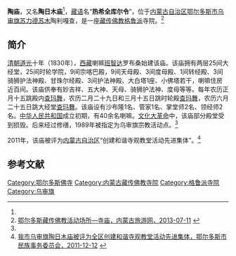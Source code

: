 {{otheruses|subject=[[内蒙古自治区|内蒙古自治区]][[鄂尔多斯市|鄂尔多斯市]][[乌审旗|乌审旗]]的一座藏传佛教寺庙|other=镇名|陶庙镇}}
{{Infobox Tibetan Buddhist monastery
|name =陶庙
|image = 
|image size = 250px
|alt = 
|caption = 
|t=
|w=
|to = 
|ipa={{IPA|}}
|z=
|thdl=
|e=
|tc=陶廟
|s=陶庙
|p=
|m=
|k=
|pushpin_map = 
|latd =  | latm =  | lats =  | latNS = 
|longd=  | longm= | longs =| longEW = 
|iso_region = 
|map_caption = 
|mapsize = 
|location_country = 中国
|location = {{CHN}}[[内蒙古自治区|内蒙古自治区]][[鄂尔多斯市|鄂尔多斯市]][[乌审旗|乌审旗]][[苏力德苏木|苏力德苏木]]
|coordinates_display =
|founded_by = 
|date_founded =
|date_renovated =
|sect = [[格鲁派|格鲁派]]
|mather =
|children =
|dedicated_to = 
|tulku =
|head_lama = 
|head_mgh =
|no._of_monks = 
|architecture = 
|festivals =
|footnotes = 
}}
{{文物保护单位
| 级别 = 省级
| 省区市 = 内蒙古自治区
| 图片 = 
| 名称 = 陶庙
| 编号 = 4-162
| 分类 = 古建筑
| 时代 = 清
| 所在 = [[鄂尔多斯市|鄂尔多斯市]][[乌审旗|乌审旗]]
| 登录 = 2006年9月4日
}}

'''陶庙'''，又名'''陶日木庙'''<ref name=cj/>，[[藏语|藏语]]名“'''热希全库尔令'''”，位于[[内蒙古自治区|内蒙古自治区]][[鄂尔多斯市|鄂尔多斯市]][[乌审旗|乌审旗]][[苏力德苏木|苏力德苏木]]陶利嘎查，是一座[[藏传佛教|藏传佛教]][[格鲁派|格鲁派]]寺院。<ref name=dcd>[http://www.nmglyw.com/html/2012/eerduosiwenhua_1005/2469.html 鄂尔多斯藏传佛教活动场所—寺庙，内蒙古旅游网，2013-07-11] {{webarchive|url=https://archive.is/20130715090919/http://www.nmglyw.com/html/2012/eerduosiwenhua_1005/2469.html |date=2013-07-15 }}</ref>

==简介==
[[清朝|清朝]][[道光|道光]]十年（1830年），[[西藏|西藏]]喇嘛[[班智达|班智达]]罗布桑始建该庙。该庙拥有两层25间大经堂，25间时轮学院，9间宗喀巴殿，9间天母殿、3间度母殿、1间转经殿、3间骑狮护法神殿、甘珠尔经殿、3间护法神殿、大白塔1座、小佛塔若干，喇嘛住房近百间。该庙供奉有妙吉祥、五大神、天母、骑狮护法神、度母等等。每年农历正月十五跳殿内[[查玛舞|查玛舞]]，农历二月二十九日和三月十五日跳时轮殿[[查玛舞|查玛舞]]，农历六月二十五日跳大经堂[[查玛舞|查玛舞]]。该庙设有沙布隆1名、管家1名、掌堂师2名、领经师2名。[[中华人民共和国|中华人民共和国]]成立初期，有40余名喇嘛。[[文化大革命|文化大革命]]中，该庙部分殿堂受到损毁。后来经过修缮，1989年被指定为乌审旗宗教活动点。<ref name=dcd/>

2011年，该庙被评为[[内蒙古自治区|内蒙古自治区]]“创建和谐寺观教堂活动先进集体”。<ref name=cj>[http://www.ordosmw.gov.cn/zjgz/201112/t20111212_533863.html 我市乌审旗陶日木庙被评为全区创建和谐寺观教堂活动先进集体，鄂尔多斯市民族事务委员会，2011-12-12] {{webarchive|url=https://web.archive.org/web/20160304074626/http://www.ordosmw.gov.cn/zjgz/201112/t20111212_533863.html |date=2016-03-04 }}</ref>

==参考文献==
{{reflist}}

[[Category:鄂尔多斯佛寺|Category:鄂尔多斯佛寺]]
[[Category:内蒙古藏传佛教寺院|Category:内蒙古藏传佛教寺院]]
[[Category:格鲁派寺院|Category:格鲁派寺院]]
[[Category:乌审旗|Category:乌审旗]]